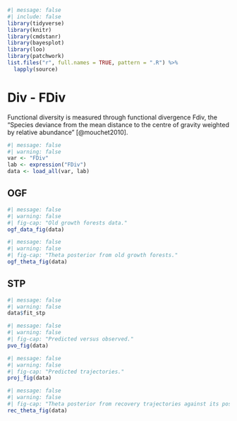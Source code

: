 ```r
#| message: false
#| include: false
library(tidyverse)
library(knitr)
library(cmdstanr)
library(bayesplot)
library(loo)
library(patchwork)
list.files("r", full.names = TRUE, pattern = ".R") %>%
  lapply(source)
```

# Div - FDiv {.unnumbered}

Functional diversity is measured through functional divergence Fdiv, the "Species deviance from the mean distance to the centre of gravity weighted by relative abundance" [@mouchet2010].

```r
#| message: false
#| warning: false
var <- "FDiv"
lab <- expression("FDiv")
data <- load_all(var, lab)
```

## OGF

```r
#| message: false
#| warning: false
#| fig-cap: "Old growth forests data."
ogf_data_fig(data)
```

```r
#| message: false
#| warning: false
#| fig-cap: "Theta posterior from old growth forests."
ogf_theta_fig(data)
```

## STP

```r
#| message: false
#| warning: false
data$fit_stp
```

```r
#| message: false
#| warning: false
#| fig-cap: "Predicted versus observed."
pvo_fig(data)
```

```r
#| message: false
#| warning: false
#| fig-cap: "Predicted trajectories."
proj_fig(data)
```

```r
#| message: false
#| warning: false
#| fig-cap: "Theta posterior from recovery trajectories against its posterior."
rec_theta_fig(data)
```

